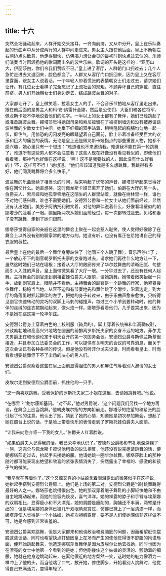 ```yaml
---
---
---
```

title: 十六
---




突然全场骚动起来，人群开始交头接耳，一齐向前挤，又从中分开，皇上在乐队奏起的乐曲声中从分成两行的人群中间走进来。男女主人跟在他后面。皇上不断朝左右两边点头致意，他走得很快，仿佛竭力想让会见的最初时刻快点过去似的。乐师们演奏当时因颂扬他的歌词而出名的波兰乐曲。歌词的开头是这样的：“亚历山大，伊丽莎白，你们令我们赞叹不已。”皇上进了客厅，人群朝门口拥过去；几个人急忙走进去又退回来，脸色都变了。人群又从客厅门口拥回来，因为皇上又在客厅里露面，跟女主人说着话。一个年轻人带着慌张的表情朝女士们走过去，请求她们让开。有几位女士看样子完全忘记了上流社会的规矩，不顾弄坏自己的穿戴，直往前挤。男人们开始朝女士们身边走去，结成跳波兰舞的对子。

大家都让开了，皇上微笑着，拉着女主人的手，不合音乐节拍地从客厅里走出来。跟在他后面的是男主人和玛·安·纳雷什金娜，然后是公使们、大臣们和各位将军，佩龙斯卡娅不停地说着他们的名字。一半以上的女士都有了舞伴，她们已经跳起了或准备跳波兰舞。娜塔莎觉得她跟母亲和索尼娅留在了被挤到墙边和没有被邀请跳波兰舞的少数女士们中间。她垂下纤细的双手站着，稍稍隆起的胸脯均匀地一起一伏，屏住气，用惊恐的闪闪发亮的眼睛望着自己面前，脸上带着准备经受巨大的欢乐和巨大的痛苦的表情。无论是皇上还是佩龙斯卡娅指点的那些重要人物，她都不感兴趣，她心里只有一个想法：“难道谁也不来邀请我，难道我不能在第一轮跳舞了，难道所有这些男人都不会注意我？这些人现在好像没有看见我似的，即使他们看着我，那神气也好像在这样说：‘啊！这不是我要找的人，因此没有什么好看的！’不，这样可不行！”她想道。“他们应该知道我是多么想跳舞，我跳得有多好，他们同我跳舞将会多么快乐。”

波兰舞的乐曲延续了相当长的时间，后来响起了忧郁的声音，娜塔莎听起来觉得好像在回忆什么。她直想哭。这时佩龙斯卡娅已离开了她们。伯爵在大厅的另一头，伯爵夫人、索尼娅和她孤零零地在这陌生的人群里站着，就像在树林里一样，谁也不对她们感兴趣，谁也不需要她们。安德烈公爵和一位女士从她们面前经过，显然没有认出她们。美男子阿纳托利微笑着，对他的舞伴说着什么，好像看墙壁似的朝娜塔莎的脸看了一眼。鲍里斯两次从她们面前经过，每一次都转过脸去。贝格和妻子没有跳舞，走到了她们跟前。

娜塔莎觉得自家的亲戚在这里的舞会上聚在一起会惹人耻笑，使人觉得好像除了在舞会上以外没有别的聊家常的地方似的。她没有听，也没有看正在给她讲自己的绿衣服的薇拉。

最后皇上在他的最后一个舞伴身旁站住了（他同三个人跳了舞），音乐声停止了；一个放心不下的副官朝罗斯托夫家的女眷跑过去，请求她们再往什么地方让一下，虽然这时她们已站在墙根；接着从大厅的敞廊传来了华尔兹舞曲的清晰细腻、匀整而引人入胜的声音。皇上面带微笑看了大厅一眼。一分钟过去了，还没有任何人起舞。主持舞会的副官走到别祖霍娃伯爵夫人跟前，请她跳舞。她带着微笑抬起一只手，放到副官肩上，眼睛并不看他。主持舞会的副官是一个跳舞的行家，他紧紧搂住舞伴，稳稳当当地、从容不迫和有节奏地先和舞伴跳了个滑步，沿着边走，到大厅的角落里时抓起舞伴的左手，把她的身子转过来，由于乐曲声愈来愈快，只听得见副官快速转动的灵巧的双脚上马刺的碰撞声，每过三个小节到要转动时，他的舞伴的丝绒的连衣裙飘动起来，像火焰一样。娜塔莎看着他们，几乎要哭出来，因为不是她在跳这第一轮华尔兹。

安德烈公爵身上穿着白色的上校制服（骑兵的），脚上穿着长统袜和半高靿皮鞋，兴致勃勃地和高高兴兴地站在圆圈的前排离罗斯托夫家的女眷不远的地方。菲尔戈夫男爵正在和他谈论定于明天召开的第一次国务会议。安德烈公爵与斯佩兰斯基很接近，并且参加立法委员会的工作，可以提供有关明天的会议的可靠消息，而关于这次会议已有各种各样的传说。但是他没有听菲尔戈夫说话，时而看看皇上，时而看看想要跳舞但下不了出场的决心的男人们。

安德烈公爵观察着这些在皇上面前显得胆怯的男人和屏住气等着别人邀请的女士们。

皮埃尔走到安德烈公爵面前，抓住他的一只手。

“您一向喜欢跳舞。受我保护的罗斯托夫家二小姐在这里，去请她跳舞吧。”他说。

“在哪里？”鲍尔康斯基问。“对不起，”他对男爵说，“这个问题我们另找一个地方再谈，在舞会上应当跳舞。”他朝皮埃尔指的方向朝前走。娜塔莎的绝望的和紧张的脸引起了他的注意。他认出了她，猜到了她的心情，知道她是初次参加舞会，想起了她在窗台上说的话，于是脸上带着快乐的表情走到了罗斯托娃伯爵夫人面前。

“让我来向您介绍一下我的女儿。”伯爵夫人红着脸说。

“如果伯爵夫人记得我的话，我已荣幸地认识了。”安德烈公爵彬彬有礼地深深鞠了一躬，这完全与佩龙斯卡娅说他粗鲁的说法相反，他还没有说完邀请跳舞的话，便朝娜塔莎走过去，抬起手去搂她的腰。他请她跳一圈华尔兹舞。娜塔莎脸上的那种随时都可能表现出绝望和欣喜的紧张表情消失了，突然露出了幸福的、感激的和孩子气的微笑。

“我早就在等着你了。”这个又惊又喜的小姑娘含着眼泪露出的微笑似乎在这样说，她抬起手搭到安德烈公爵肩上。他们是上场的第二对。安德烈公爵是当时跳舞跳得最好的人之一。娜塔莎也跳得很出色。她的那双穿着缎子舞鞋的小脚轻快地和不由自主地跳动起来，而她的脸容光焕发，喜气洋洋。她的裸露的脖子和手臂与埃莱娜的双肩相比，显得瘦小和不大漂亮，她的肩膀是瘦削的，胸脯还不丰满，两臂是纤细的；但是埃莱娜的身体已被几千双眼睛观赏过，仿佛已抹上了一层清漆一样，而娜塔莎使人觉得是一个小姑娘，她初次袒胸露臂，要不是人们使她深信非这样做不可，她是会感到非常害羞的。

安德烈公爵喜欢跳舞，但是大家都来和他谈政治和费脑筋的问题，因而希望赶快摆脱这些谈话，同时也希望快点打破因皇上在场而产生的使他觉得很不舒服的拘谨局面，便开始跳起舞来，他选定娜塔莎当舞伴是因为皮埃尔让他去找她，同时也因为在漂亮的女士中他第一个看到的是她；但他刚搂住这个姑娘的灵活的、颤动着的细腰，她就在他身边跳动起来，在离他很近的地方粲然一笑，这时她的魅力像酒力一样冲上了他的头，而当他喘了口气，放开她，停住脚步，开始看别人跳舞时，他觉得自己充满活力，变得年轻了。